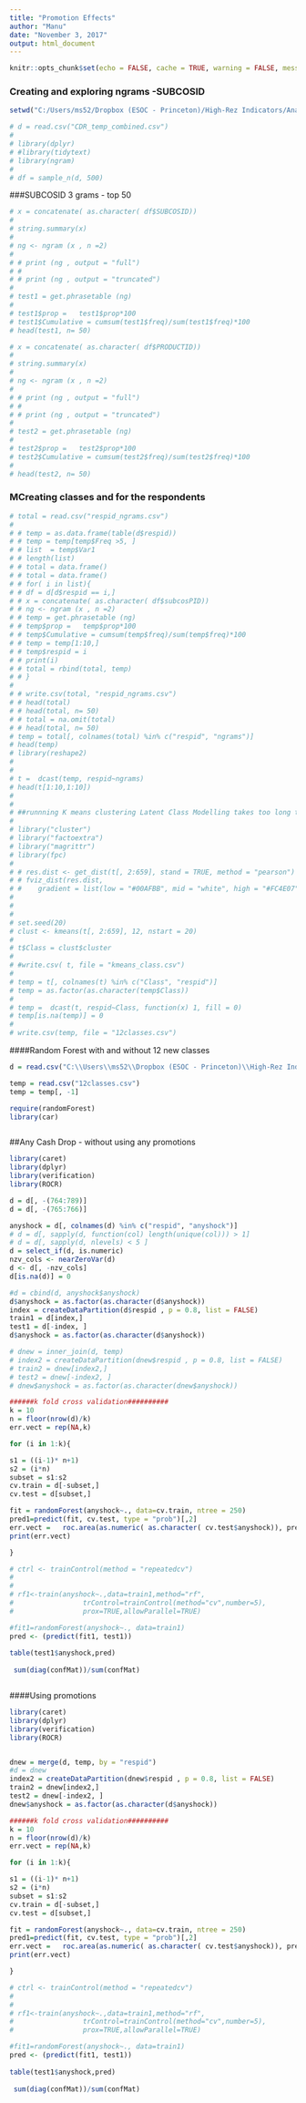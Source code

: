 ```yaml
---
title: "Promotion Effects"
author: "Manu"
date: "November 3, 2017"
output: html_document
---
```


```r
knitr::opts_chunk$set(echo = FALSE, cache = TRUE, warning = FALSE, message = FALSE)
```


### Creating and exploring ngrams -SUBCOSID

```r

setwd("C:/Users/ms52/Dropbox (ESOC - Princeton)/High-Rez Indicators/Analysis/Promotions")

# d = read.csv("CDR_temp_combined.csv")
# 
# library(dplyr)
# #library(tidytext)
# library(ngram)
# 
# df = sample_n(d, 500)

```

###SUBCOSID 3 grams - top 50
```r

# x = concatenate( as.character( df$SUBCOSID))
# 
# string.summary(x)
# 
# ng <- ngram (x , n =2)
# 
# # print (ng , output = "full")
# # 
# # print (ng , output = "truncated")
# 
# test1 = get.phrasetable (ng)
# 
# test1$prop =   test1$prop*100
# test1$Cumulative = cumsum(test1$freq)/sum(test1$freq)*100
# head(test1, n= 50)

```


```r

# x = concatenate( as.character( df$PRODUCTID))
# 
# string.summary(x)
# 
# ng <- ngram (x , n =2)
# 
# # print (ng , output = "full")
# # 
# # print (ng , output = "truncated")
# 
# test2 = get.phrasetable (ng)
# 
# test2$prop =   test2$prop*100
# test2$Cumulative = cumsum(test2$freq)/sum(test2$freq)*100
# 
# head(test2, n= 50)
```





### MCreating classes and for the respondents
```r
# total = read.csv("respid_ngrams.csv")
# 
# # temp = as.data.frame(table(d$respid))
# # temp = temp[temp$Freq >5, ]
# # list  = temp$Var1
# # length(list)
# # total = data.frame()
# # total = data.frame()
# # for( i in list){
# # df = d[d$respid == i,]
# # x = concatenate( as.character( df$subcosPID))
# # ng <- ngram (x , n =2)
# # temp = get.phrasetable (ng)
# # temp$prop =   temp$prop*100
# # temp$Cumulative = cumsum(temp$freq)/sum(temp$freq)*100
# # temp = temp[1:10,]
# # temp$respid = i
# # print(i)
# # total = rbind(total, temp)
# # }
# 
# # write.csv(total, "respid_ngrams.csv")
# # head(total)
# # head(total, n= 50)
# # total = na.omit(total)
# # head(total, n= 50)
# temp = total[, colnames(total) %in% c("respid", "ngrams")]
# head(temp)
# library(reshape2)
# 
# 
# t =  dcast(temp, respid~ngrams)
# head(t[1:10,1:10])
# 
# 
# ##runnning K means clustering Latent Class Modelling takes too long to converge - 
# 
# library("cluster")
# library("factoextra")
# library("magrittr")
# library(fpc)
# 
# # res.dist <- get_dist(t[, 2:659], stand = TRUE, method = "pearson")
# # fviz_dist(res.dist, 
# #    gradient = list(low = "#00AFBB", mid = "white", high = "#FC4E07"))
# 
# 
# 
# set.seed(20)
# clust <- kmeans(t[, 2:659], 12, nstart = 20)
# 
# t$Class = clust$cluster
# 
# #write.csv( t, file = "kmeans_class.csv")
# 
# temp = t[, colnames(t) %in% c("Class", "respid")]
# temp = as.factor(as.character(temp$Class))
# 
# temp =  dcast(t, respid~Class, function(x) 1, fill = 0)
# temp[is.na(temp)] = 0
# 
# write.csv(temp, file = "12classes.csv")

```

####Random Forest with and without 12 new classes

```r

d = read.csv("C:\\Users\\ms52\\Dropbox (ESOC - Princeton)\\High-Rez Indicators\\Analysis\\Bandicoot figures\\bandicoot_shock.csv")

temp = read.csv("12classes.csv")
temp = temp[, -1]

require(randomForest)
library(car)



```
      







##Any Cash Drop - without using any promotions
```r
library(caret)
library(dplyr)
library(verification)
library(ROCR)

d = d[, -(764:789)]
d = d[, -(765:766)]

anyshock = d[, colnames(d) %in% c("respid", "anyshock")]
# d = d[, sapply(d, function(col) length(unique(col))) > 1]
# d = d[, sapply(d, nlevels) < 5 ]
d = select_if(d, is.numeric)
nzv_cols <- nearZeroVar(d)
d <- d[, -nzv_cols]
d[is.na(d)] = 0

#d = cbind(d, anyshock$anyshock)
d$anyshock = as.factor(as.character(d$anyshock))
index = createDataPartition(d$respid , p = 0.8, list = FALSE)
train1 = d[index,]
test1 = d[-index, ]
d$anyshock = as.factor(as.character(d$anyshock))

# dnew = inner_join(d, temp)
# index2 = createDataPartition(dnew$respid , p = 0.8, list = FALSE)
# train2 = dnew[index2,]
# test2 = dnew[-index2, ]
# dnew$anyshock = as.factor(as.character(dnew$anyshock))

######k fold cross validation##########
k = 10
n = floor(nrow(d)/k)
err.vect = rep(NA,k)

for (i in 1:k){

s1 = ((i-1)* n+1)
s2 = (i*n)
subset = s1:s2
cv.train = d[-subset,]
cv.test = d[subset,]

fit = randomForest(anyshock~., data=cv.train, ntree = 250)
pred1=predict(fit, cv.test, type = "prob")[,2]
err.vect =   roc.area(as.numeric( as.character( cv.test$anyshock)), pred1)$A
print(err.vect)

}

# ctrl <- trainControl(method = "repeatedcv")
# 
# 
# rf1<-train(anyshock~.,data=train1,method="rf",
#                 trControl=trainControl(method="cv",number=5),
#                 prox=TRUE,allowParallel=TRUE)

#fit1=randomForest(anyshock~., data=train1)
pred <- (predict(fit1, test1))
 
table(test1$anyshock,pred)
 
 sum(diag(confMat))/sum(confMat)



```

####Using promotions
```r

library(caret)
library(dplyr)
library(verification)
library(ROCR)


dnew = merge(d, temp, by = "respid")
#d = dnew
index2 = createDataPartition(dnew$respid , p = 0.8, list = FALSE)
train2 = dnew[index2,]
test2 = dnew[-index2, ]
dnew$anyshock = as.factor(as.character(d$anyshock))

######k fold cross validation##########
k = 10
n = floor(nrow(d)/k)
err.vect = rep(NA,k)

for (i in 1:k){

s1 = ((i-1)* n+1)
s2 = (i*n)
subset = s1:s2
cv.train = d[-subset,]
cv.test = d[subset,]

fit = randomForest(anyshock~., data=cv.train, ntree = 250)
pred1=predict(fit, cv.test, type = "prob")[,2]
err.vect =   roc.area(as.numeric( as.character( cv.test$anyshock)), pred1)$A
print(err.vect)

}

# ctrl <- trainControl(method = "repeatedcv")
# 
# 
# rf1<-train(anyshock~.,data=train1,method="rf",
#                 trControl=trainControl(method="cv",number=5),
#                 prox=TRUE,allowParallel=TRUE)

#fit1=randomForest(anyshock~., data=train1)
pred <- (predict(fit1, test1))
 
table(test1$anyshock,pred)
 
 sum(diag(confMat))/sum(confMat)





```
